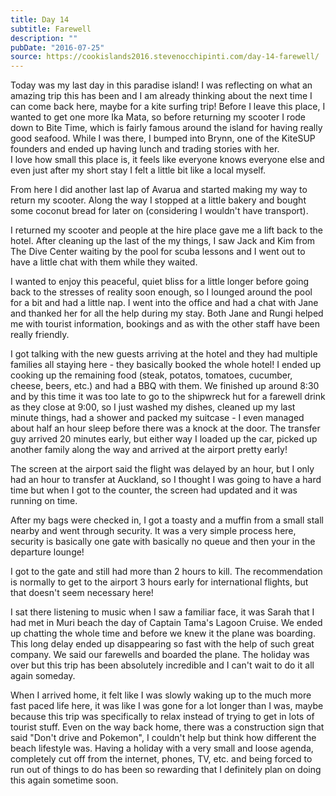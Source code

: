 ```yaml
---
title: Day 14
subtitle: Farewell
description: ""
pubDate: "2016-07-25"
source: https://cookislands2016.stevenocchipinti.com/day-14-farewell/
---
```


Today was my last day in this paradise island! I was reflecting on what an
amazing trip this has been and I am already thinking about the next time I can
come back here, maybe for a kite surfing trip! Before I leave this place, I
wanted to get one more Ika Mata, so before returning my scooter I rode down to
Bite Time, which is fairly famous around the island for having really good
seafood. While I was there, I bumped into Brynn, one of the KiteSUP founders and
ended up having lunch and trading stories with her.  
I love how small this place is, it feels like everyone knows everyone else and
even just after my short stay I felt a little bit like a local myself.

From here I did another last lap of Avarua and started making my way to return
my scooter. Along the way I stopped at a little bakery and bought some coconut
bread for later on (considering I wouldn't have transport).

I returned my scooter and people at the hire place gave me a lift back to the
hotel. After cleaning up the last of the my things, I saw Jack and Kim from The
Dive Center waiting by the pool for scuba lessons and I went out to have a
little chat with them while they waited.

I wanted to enjoy this peaceful, quiet bliss for a little longer before going
back to the stresses of reality soon enough, so I lounged around the pool for a
bit and had a little nap. I went into the office and had a chat with Jane and
thanked her for all the help during my stay. Both Jane and Rungi helped me with
tourist information, bookings and as with the other staff have been really
friendly.

I got talking with the new guests arriving at the hotel and they had multiple
families all staying here - they basically booked the whole hotel! I ended up
cooking up the remaining food (steak, potatos, tomatoes, cucumber, cheese,
beers, etc.) and had a BBQ with them. We finished up around 8:30 and by this
time it was too late to go to the shipwreck hut for a farewell drink as they
close at 9:00, so I just washed my dishes, cleaned up my last minute things,
had a shower and packed my suitcase - I even managed about half an hour sleep
before there was a knock at the door. The transfer guy arrived 20 minutes early,
but either way I loaded up the car, picked up another family along the way and
arrived at the airport pretty early!

The screen at the airport said the flight was delayed by an hour, but I only had
an hour to transfer at Auckland, so I thought I was going to have a hard time
but when I got to the counter, the screen had updated and it was running on
time.

After my bags were checked in, I got a toasty and a muffin from a small stall
nearby and went through security. It was a very simple process here, security is
basically one gate with basically no queue and then your in the departure
lounge!

I got to the gate and still had more than 2 hours to kill. The recommendation is
normally to get to the airport 3 hours early for international flights, but that
doesn't seem necessary here!

I sat there listening to music when I saw a familiar face, it was Sarah that I
had met in Muri beach the day of Captain Tama's Lagoon Cruise. We ended up
chatting the whole time and before we knew it the plane was boarding. This long
delay ended up disappearing so fast with the help of such great company. We said
our farewells and boarded the plane. The holiday was over but this trip has been
absolutely incredible and I can't wait to do it all again someday.

When I arrived home, it felt like I was slowly waking up to the much more fast
paced life here, it was like I was gone for a lot longer than I was, maybe
because this trip was specifically to relax instead of trying to get in lots of
tourist stuff. Even on the way back home, there was a construction sign that
said "Don't drive and Pokemon", I couldn't help but think how different the
beach lifestyle was. Having a holiday with a very small and loose agenda,
completely cut off from the internet, phones, TV, etc. and being forced to run
out of things to do has been so rewarding that I definitely plan on doing this
again sometime soon.
